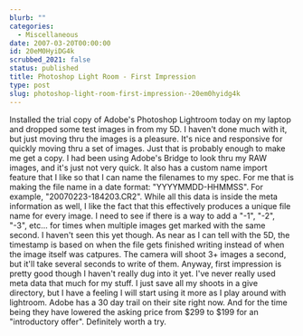 ```yaml
---
blurb: ""
categories:
  - Miscellaneous
date: 2007-03-20T00:00:00
id: 20eM0HyiDG4k
scrubbed_2021: false
status: published
title: Photoshop Light Room - First Impression
type: post
slug: photoshop-light-room-first-impression--20em0hyidg4k
---
```


Installed the trial copy of Adobe's Photoshop Lightroom today on my
laptop and dropped some test images in from my 5D. I haven't done
much with it, but just moving thru the images is a pleasure. It's
nice and responsive for quickly moving thru a set of images. Just
that is probably enough to make me get a copy. I had been using
Adobe's Bridge to look thru my RAW images, and it's just not very
quick. It also has a custom name import feature that I like so that
I can name the filenames to my spec. For me that is making the file
name in a date format: "YYYYMMDD-HHMMSS". For example,
"20070223-184203.CR2". While all this data is inside the meta
information as well, I like the fact that this effectively produces
a unique file name for every image. I need to see if there is a way
to add a "-1", "-2", "-3", etc... for times when multiple images
get marked with the same second. I haven't seen this yet though. As
near as I can tell with the 5D, the timestamp is based on when the
file gets finished writing instead of when the image itself was
catpures. The camera will shoot 3+ images a second, but it'll take
several seconds to write of them. Anyway, first impression is
pretty good though I haven't really dug into it yet. I've never
really used meta data that much for my stuff. I just save all my
shoots in a give directory, but I have a feeling I will start using
it more as I play around with lightroom. Adobe has a 30 day trail
on their site right now. And for the time being they have lowered
the asking price from $299 to $199 for an "introductory offer".
Definitely worth a try.